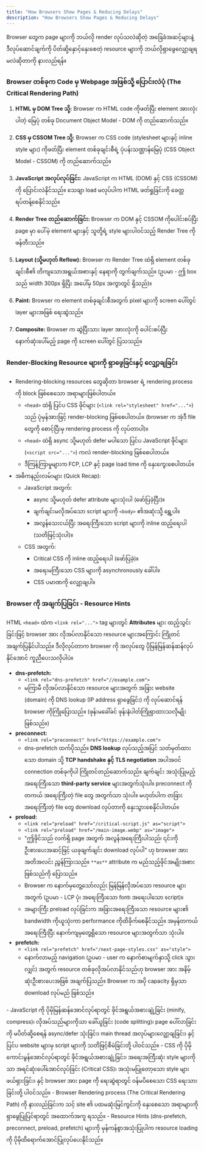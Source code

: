 ```yaml
---
title: "How Browsers Show Pages & Reducing Delays"
description: "How Browsers Show Pages & Reducing Delays"
---
```



<Aside title="ရည်ရွယ်ချက်">
  Browser တွေက page များကို ဘယ်လို render လုပ်သလဲဆိုတဲ့ အခြေခံအဆင့်များနဲ့ ဒီလုပ်ဆောင်ချက်ကို ပိတ်ဆို့နှောင့်နှေးစေတဲ့ resource များကို ဘယ်လိုရှာဖွေလျှော့ချရမလဲဆိုတာကို နားလည်ရန်။
</Aside>

### Browser တစ်ခုက Code မှ Webpage အဖြစ်သို့ ပြောင်းလဲပုံ (The Critical Rendering Path)

1. **HTML မှ DOM Tree သို့:** Browser က HTML code ကိုဖတ်ပြီး element အားလုံး ပါတဲ့ မြေပုံ တစ်ခု Document Object Model - DOM ကို တည်ဆောက်သည်။

2. **CSS မှ CSSOM Tree သို့:** Browser က CSS code (stylesheet များနှင့် inline style များ) ကိုဖတ်ပြီး element တစ်ခုချင်းစီရဲ့ ပုံပန်းသဏ္ဌာန်မြေပုံ (CSS Object Model - CSSOM) ကို တည်ဆောက်သည်။

3. **JavaScript အလုပ်လုပ်ခြင်း:** JavaScript က HTML (DOM) နှင့် CSS (CSSOM) ကို ပြောင်းလဲနိုင်သည်။ သေချာ load မလုပ်ပါက HTML ဖတ်ရှုခြင်းကို ခေတ္တရပ်တန့်စေနိုင်သည်။

4. **Render Tree တည်ဆောက်ခြင်း:** Browser က DOM နှင့် CSSOM ကိုပေါင်းစပ်ပြီး page မှာ ပေါ်မဲ့ element များနှင့် သူတို့ရဲ့ style များပါဝင်သည့် Render Tree ကို ဖန်တီးသည်။

5. **Layout (သို့မဟုတ် Reflow):** Browser က Render Tree ထဲရှိ element တစ်ခုချင်းစီ၏ တိကျသောအရွယ်အစားနှင့် နေရာကို တွက်ချက်သည်။ (ဥပမာ - ဤ box သည် width 300px ရှိပြီး အပေါ်မှ 50px အကွာတွင် ရှိသည်)။

6. **Paint:** Browser က element တစ်ခုချင်းစီအတွက် pixel များကို screen ပေါ်တွင် layer များအဖြစ် ရေးဆွဲသည်။

7. **Composite:** Browser က ဆွဲပြီးသား layer အားလုံးကို ပေါင်းစပ်ပြီး နောက်ဆုံးပေါ်မည့် page ကို screen ပေါ်တွင် ပြသသည်။

<ContentImage src={rendering} alt="browser rendering process" />

### Render-Blocking Resource များကို ရှာဖွေခြင်းနှင့် လျှော့ချခြင်း
 - Rendering-blocking resources တွေဆိုတာ browser ရဲ့ rendering process ကို block ဖြစ်စေသော အရာများဖြစ်ပါတယ်။
     - `<head>` ထဲရှိ ပြင်ပ CSS ဖိုင်များ (`<link rel="stylesheet" href="...">`) သည် ပုံမှန်အားဖြင့် render-blocking ဖြစ်စေပါတယ်။ (browser က အဲ့ဒီ file တွေကို စောင့်ပြီးမှ rendering process ကို လုပ်တာပါ)။
     - `<head>` ထဲရှိ async သို့မဟုတ် defer မပါသော ပြင်ပ JavaScript ဖိုင်များ (`<script src="...">`) ကလဲ render-blocking ဖြစ်စေပါတယ်။
     -  ဒီကြန့်ကြာမှုများက FCP, LCP နှင့် page load time ကို နှေးကွေးစေပါတယ်။
- အဓိကနည်းလမ်းများ (Quick Recap):
     - JavaScript အတွက်:
          - async သို့မဟုတ် defer attribute များသုံးပါ (ဖော်ပြခဲ့ပြီး)။
          - ချက်ချင်းမလိုအပ်သော script များကို `<body>` ၏အဆုံးသို့ ရွှေ့ပါ။
          - အလွန်သေးငယ်ပြီး အရေးကြီးသော script များကို inline ထည့်ရေးပါ (သတိဖြင့်သုံးပါ)။
     - CSS အတွက်:
          - Critical CSS ကို inline ထည့်ရေးပါ (ဖော်ပြခဲ့)။
          - အရေးမကြီးသော CSS များကို asynchronously ခေါ်ပါ။
          - CSS ပမာဏကို လျှော့ချပါ။

### Browser ကို အချက်ပြခြင်း - Resource Hints
HTML `<head>` ထဲက `<link rel="...">` tag များတွင် **Attributes** များ ထည့်သွင်းခြင်းဖြင့် browser အား လိုအပ်လာနိုင်သော resource များအကြောင်း ကြိုတင်အချက်ပြနိုင်ပါသည်။ ဒီလိုလုပ်တာက browser ကို အလုပ်တွေ ပိုမြန်မြန်ဆန်ဆန်လုပ်နိုင်အောင် ကူညီပေးသလိုပါပဲ။

- **dns-prefetch:**
     - `<link rel="dns-prefetch" href="//example.com">`
     - မကြာမီ လိုအပ်လာနိုင်သော resource များအတွက် အခြား website (domain) ကို DNS lookup (IP address ရှာဖွေခြင်း) ကို လုပ်ဆောင်ရန် browser ကိုကြိုပြောသည်။ (ဖုန်းမခေါ်ခင် ဖုန်းနံပါတ်ကြိုရှာထားသလိုမျိုးဖြစ်သည်။)
- **preconnect:**
     - `<link rel="preconnect" href="https://example.com">`
     - dns-prefetch ထက်ပိုသည်။ **DNS lookup** လုပ်သည့်အပြင် သတ်မှတ်ထားသော domain သို့ **TCP handshake နှင့် TLS negotiation** အပါအဝင် connection တစ်ခုကိုပါ ကြိုတင်တည်ဆောက်သည်။ ချက်ချင်း အသုံးပြုမည့် အရေးကြီးသော **third-party service** များအတွက်သုံးပါ။ preconnect ကို တကယ် အရေးကြီးတဲ့ file တွေ အတွက်သာ သုံးပါ။ မဟုတ်ပါက တခြားအရေးကြီးတဲ့ file တွေ download လုပ်တာကို နှေးသွားစေနိုင်ပါတယ်။
- **preload:**
     - `<link rel="preload" href="/critical-script.js" as="script">`
     - `<link rel="preload" href="/main-image.webp" as="image">`
     - "ဤဖိုင်သည် လက်ရှိ page အတွက် အလွန်အရေးကြီးပါသည်၊ ၎င်းကို ဦးစားပေးအဆင့်ဖြင့် ယခုချက်ချင်း download လုပ်ပါ" ဟု browser အား အတိအလင်း ညွှန်ကြားသည်။ `**as**` attribute က မည်သည့်ဖိုင်အမျိုးအစားဖြစ်သည်ကို ပြောသည်။
     - Browser က နောက်မှတွေ့သော်လည်း မြန်မြန်လိုအပ်သော resource များအတွက် (ဥပမာ - LCP ပုံ၊ အရေးကြီးသော font၊ အရေးပါသော script)။
     - အများကြီး preload လုပ်ခြင်းက အခြားအရေးကြီးသော resource များ၏ bandwidth ကိုယူသုံးကာ performance ကိုထိခိုက်စေနိုင်သည်။ အမှန်တကယ်အရေးကြီးပြီး နောက်ကျမှတွေ့ရှိသော resource များအတွက်သာ သုံးပါ။
- **prefetch:**
     - `<link rel="prefetch" href="/next-page-styles.css" as="style">`
     - နောက်လာမည့် navigation (ဥပမာ - user က နောက်စာမျက်နှာသို့ click သွားလျှင်) အတွက် resource တစ်ခုလိုအပ်လာနိုင်သည်ဟု browser အား အနိမ့်ဆုံးဦးစားပေးအဖြစ် အချက်ပြသည်။ Browser က အပို capacity ရှိမှသာ download လုပ်မည် ဖြစ်သည်။


<Aside title="အနှစ်ချုပ်">
- JavaScript ကို ပိုမိုမြန်ဆန်အောင်လုပ်ရာတွင် ဖိုင်အရွယ်အစားချုံ့ခြင်း (minify, compress)၊ လိုအပ်သည်များကိုသာ ခေါ်ယူခြင်း (code splitting)၊ page ပေါ်လာခြင်းကို မပိတ်ဆို့စေရန် async/defer သုံးခြင်း၊ main thread အလုပ်များလျှော့ချခြင်း၊ နှင့် ပြင်ပ website များမှ script များကို သတိဖြင့်စီမံခြင်းတို့ ပါဝင်သည်။
- CSS ကို ပိုမိုကောင်းမွန်အောင်လုပ်ရာတွင် ဖိုင်အရွယ်အစားချုံ့ခြင်း၊ အရေးအကြီးဆုံး style များကိုသာ အရင်ဆုံးပေါ်အောင်လုပ်ခြင်း (Critical CSS)၊ အသုံးမပြုတော့သော style များဖယ်ရှားခြင်း၊ နှင့် browser အား page ကို ရေးဆွဲရာတွင် ၀န်မပိစေသော CSS ရေးသားခြင်းတို့ ပါဝင်သည်။
- Browser Rendering process (The Critical Rendering Path) ကို နားလည်ခြင်းက သင့် site ၏ ပထမဆုံးမြင်ကွင်းကို နှေးစေသော အရာများကို ရှာဖွေပြုပြင်ရာတွင် အထောက်အကူ ရသည်။
- Resource Hints (dns-prefetch, preconnect, preload, prefetch) များကို မှန်ကန်စွာအသုံးပြုပါက resource loading ကို ပိုမိုထိရောက်အောင်ပြုလုပ်ပေးနိုင်သည်။
</Aside>
